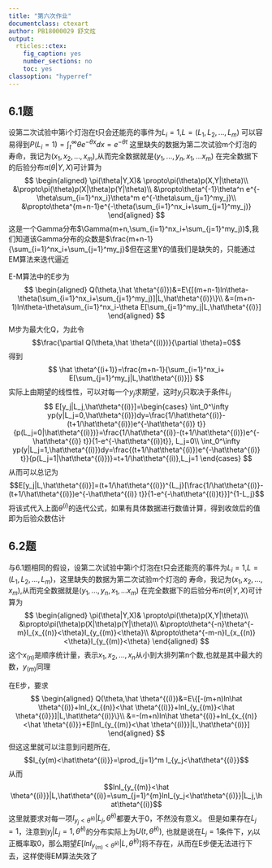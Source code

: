 ```yaml
---
title: "第六次作业"
documentclass: ctexart
author: PB18000029 舒文炫
output:
  rticles::ctex:
    fig_caption: yes
    number_sections: no
    toc: yes
classoption: "hyperref"
---
```


## 6.1题
\textbf{解：}
设第二次试验中第i个灯泡在t只会还能亮的事件为$L_i=1$,$L=(L_1,L_2,...,L_m)$
可以容易得到$P(L_i=1)=\int_t^\infty \theta e^{-\theta x}dx=e^{-\theta t}$
这里缺失的数据为第二次试验m个灯泡的
寿命，我记为$(x_1,x_2,...,x_m)$,从而完全数据就是$(y_1,...,y_n,x_1,...x_m)$
在完全数据下的后验分布$\pi(\theta|Y,X)$可计算为
$$
\begin{aligned}
\pi(\theta|Y,X)& \propto\pi(\theta)p(X,Y|\theta)\\
&\propto\pi(\theta)p(X|\theta)p(Y|\theta)\\
&\propto\theta^{-1}\theta^n e^{-\theta\sum_{i=1}^nx_i}\theta^m e^{-\theta\sum_{j=1}^my_j}\\
&\propto\theta^{m+n-1}e^{-\theta(\sum_{i=1}^nx_i+\sum_{j=1}^my_j)}
\end{aligned}
$$
这是一个Gamma分布$\Gamma(m+n,\sum_{i=1}^nx_i+\sum_{j=1}^my_j))$,我们知道该Gamma分布的众数是$\frac{m+n-1}{\sum_{i=1}^nx_i+\sum_{j=1}^my_j}$但在这里Y的值我们是缺失的，只能通过EM算法来迭代逼近  \par 
E-M算法中的E步为
$$
\begin{aligned}
Q(\theta,\hat \theta^{(i)})&=E\{[(m+n-1)ln\theta-\theta(\sum_{i=1}^nx_i+\sum_{j=1}^my_j)]|L,\hat\theta^{(i)}\}\\
&=(m+n-1)ln\theta-\theta\sum_{i=1}^nx_i-\theta E[\sum_{j=1}^my_j|L,\hat\theta^{(i)}]
\end{aligned}
$$
M步为最大化Q，为此令$$\frac{\partial Q(\theta,\hat \theta^{(i)})}{\partial \theta}=0$$得到
$$
\hat \theta^{(i+1)}=\frac{m+n-1}{\sum_{i=1}^nx_i+ E[\sum_{j=1}^my_j|L,\hat\theta^{(i)}]}
$$
 实际上由期望的线性性，可以对每一个$y_j$求期望，这时$y_j$只取决于条件$L_j$
$$
E[y_j|L_j,\hat\theta^{(i)}]=\begin{cases}
\int_0^\infty yp(y|L_j=0,\hat\theta^{(i)})dy=\frac{1/\hat\theta^{(i)}-(t+1/\hat\theta^{(i)})e^{-\hat\theta^{(i)} t}}{p(L_j=0|\hat\theta^{(i)})}=\frac{1/\hat\theta^{(i)}-(t+1/\hat\theta^{(i)})e^{-\hat\theta^{(i)} t}}{1-e^{-\hat\theta^{(i)}t}}, L_j=0\\
\int_0^\infty yp(y|L_j=1,\hat\theta^{(i)})dy=\frac{(t+1/\hat\theta^{(i)})e^{-\hat\theta^{(i)} t}}{p(L_j=1|\hat\theta^{(i)})}=t+1/\hat\theta^{(i)},L_j=1
\end{cases}
$$
从而可以总记为
$$E[y_j|L,\hat\theta^{(i)}]=(t+1/\hat\theta^{(i)})^{L_j}[\frac{1/\hat\theta^{(i)}-(t+1/\hat\theta^{(i)})e^{-\hat\theta^{(i)} t}}{1-e^{-\hat\theta^{(i)}t}}]^{1-L_j}$$
将该式代入上面$\theta^{(i)}$的迭代公式，如果有具体数据进行数值计算，得到收敛后的值即为后验众数估计

## 6.2题
\textbf{证明：}
与6.1题相同的假设，设第二次试验中第i个灯泡在t只会还能亮的事件为$L_i=1$,$L=(L_1,L_2,...,L_m)$，这里缺失的数据为第二次试验m个灯泡的
寿命，我记为$(x_1,x_2,...,x_m)$,从而完全数据就是$(y_1,...,y_n,x_1,...x_m)$
在完全数据下的后验分布$\pi(\theta|Y,X)$可计算为
$$
\begin{aligned}
\pi(\theta|Y,X)& \propto\pi(\theta)p(X,Y|\theta)\\
&\propto\pi(\theta)p(X|\theta)p(Y|\theta)\\
&\propto\theta^{-n}\theta^{-m}I_{x_{(n)}<\theta}I_{y_{(m)}<\theta}\\
&\propto\theta^{-m-n}I_{x_{(n)}<\theta}I_{y_{(m)}<\theta}
\end{aligned}
$$
这个$x_{(n)}$是顺序统计量，表示$x_1,x_2,...,x_n$从小到大排列第n个数,也就是其中最大的数，$y_{(m)}$同理\par 
在E步，要求
$$
\begin{aligned}
Q(\theta,\hat \theta^{(i)})&=E\{[-(m+n)ln\hat \theta^{(i)}+lnI_{x_{(n)}<\hat \theta^{(i)}}+lnI_{y_{(m)}<\hat \theta^{(i)}}]|L,\hat\theta^{(i)}\}\\
&=-(m+n)ln\hat \theta^{(i)}+lnI_{x_{(n)}<\hat \theta^{(i)}}+E[lnI_{y_{(m)}<\hat \theta^{(i)}}|L,\hat\theta^{(i)}]
\end{aligned}
$$
但这这里就可以注意到问题所在,$$I_{y(m)<\hat\theta^{(i)}}=\prod_{j=1}^m I_{y_j<\hat\theta^{(i)}}$$
从而$$lnI_{y_{(m)}<\hat \theta^{(i)}}|L,\hat\theta^{(i)}=\sum_{j=1}^{m}lnI_{y_j<\hat\theta^{(i)}}|L_j,\hat\theta^{(i)}$$
这里就要求对每一项$I_{y_j<\hat\theta^{(i)}}|L_j,\hat\theta^{(i)}$都要大于0，不然没有意义。
但是如果存在$L_j=1$，注意到$y_j|L_j=1,\hat\theta^{(i)}$的分布实际上为$U(t,\hat\theta^{(i)})$,
也就是说在$L_j=1$条件下，$y_i$以正概率取0，那么期望$E[lnI_{y_{(m)}<\hat \theta^{(i)}}|L,\hat\theta^{(i)}]$将不存在，从而在E步便无法进行下去，这样使得EM算法失效了





 


